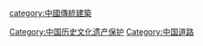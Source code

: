 {{Catnav|頁面分類|历史|各國歷史|各國文物|中国文物}}

{{Catmore|中国文化遗产}}

[[Category:中国历史文化遗产保护|Category:中国历史文化遗产保护]]
[[Category:中国道路|Category:中国道路]]
[[category:中國傳統建築|category:中國傳統建築]]